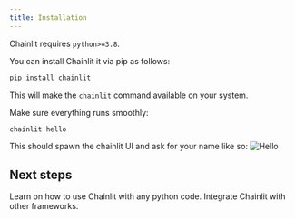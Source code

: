 ```yaml
---
title: Installation
---
```


Chainlit requires `python>=3.8`.

You can install Chainlit it via pip as follows:

```bash
pip install chainlit
```

This will make the `chainlit` command available on your system.

Make sure everything runs smoothly:

```bash
chainlit hello
```

This should spawn the chainlit UI and ask for your name like so:
![Hello](/images/hello.png)

## Next steps

<Card title="In Pure Python" icon="link" href="/get-started/pure-python">
  Learn on how to use Chainlit with any python code.
</Card>

<Card title="Integrations" icon="link" href="/integrations">
  Integrate Chainlit with other frameworks.
</Card>
